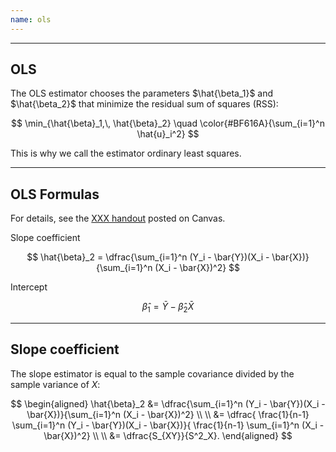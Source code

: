 ```yaml
---
name: ols
---
```


---

## OLS

The [OLS estimator]{.note} chooses the parameters $\hat{\beta_1}$ and $\hat{\beta_2}$ that minimize the [residual sum of squares (RSS):]{.hii}

$$
\min_{\hat{\beta}_1,\, \hat{\beta}_2} \quad \color{#BF616A}{\sum_{i=1}^n \hat{u}_i^2}
$$

This is why we call the estimator ordinary [least squares.]{.hi}

---

## OLS Formulas

For details, see the [XXX handout]() posted on Canvas.

[Slope coefficient]{.hi}

$$
\hat{\beta}_2 = \dfrac{\sum_{i=1}^n (Y_i - \bar{Y})(X_i - \bar{X})}{\sum_{i=1}^n  (X_i - \bar{X})^2}
$$

[Intercept]{.hi}

$$
\hat{\beta}_1 = \bar{Y} - \hat{\beta}_2 \bar{X}
$$

---

## Slope coefficient

The slope estimator is equal to the sample covariance divided by the sample variance of $X$:

$$
\begin{aligned}
\hat{\beta}_2 &= \dfrac{\sum_{i=1}^n (Y_i - \bar{Y})(X_i - \bar{X})}{\sum_{i=1}^n  (X_i - \bar{X})^2} \\ \\
              &= \dfrac{ \frac{1}{n-1} \sum_{i=1}^n (Y_i - \bar{Y})(X_i - \bar{X})}{ \frac{1}{n-1} \sum_{i=1}^n  (X_i - \bar{X})^2} \\ \\
              &= \dfrac{S_{XY}}{S^2_X}.
\end{aligned}
$$
